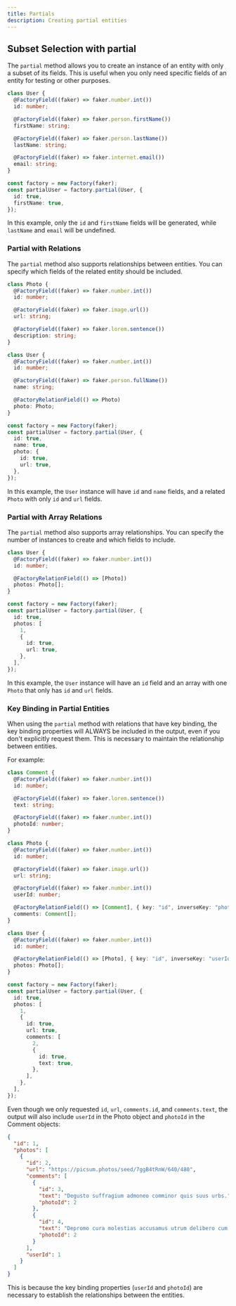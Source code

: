 ```yaml
---
title: Partials
description: Creating partial entities
---
```


## Subset Selection with partial

The `partial` method allows you to create an instance of an entity with only a subset of its fields. This is useful when you only need specific fields of an entity for testing or other purposes.

```typescript
class User {
  @FactoryField((faker) => faker.number.int())
  id: number;

  @FactoryField((faker) => faker.person.firstName())
  firstName: string;

  @FactoryField((faker) => faker.person.lastName())
  lastName: string;

  @FactoryField((faker) => faker.internet.email())
  email: string;
}

const factory = new Factory(faker);
const partialUser = factory.partial(User, {
  id: true,
  firstName: true,
});
```

In this example, only the `id` and `firstName` fields will be generated, while `lastName` and `email` will be undefined.

### Partial with Relations

The `partial` method also supports relationships between entities. You can specify which fields of the related entity should be included.

```typescript
class Photo {
  @FactoryField((faker) => faker.number.int())
  id: number;

  @FactoryField((faker) => faker.image.url())
  url: string;

  @FactoryField((faker) => faker.lorem.sentence())
  description: string;
}

class User {
  @FactoryField((faker) => faker.number.int())
  id: number;

  @FactoryField((faker) => faker.person.fullName())
  name: string;

  @FactoryRelationField(() => Photo)
  photo: Photo;
}

const factory = new Factory(faker);
const partialUser = factory.partial(User, {
  id: true,
  name: true,
  photo: {
    id: true,
    url: true,
  },
});
```

In this example, the `User` instance will have `id` and `name` fields, and a related `Photo` with only `id` and `url` fields.

### Partial with Array Relations

The `partial` method also supports array relationships. You can specify the number of instances to create and which fields to include.

```typescript
class User {
  @FactoryField((faker) => faker.number.int())
  id: number;

  @FactoryRelationField(() => [Photo])
  photos: Photo[];
}

const factory = new Factory(faker);
const partialUser = factory.partial(User, {
  id: true,
  photos: [
    1,
    {
      id: true,
      url: true,
    },
  ],
});
```

In this example, the `User` instance will have an `id` field and an array with one `Photo` that only has `id` and `url` fields.

### Key Binding in Partial Entities

When using the `partial` method with relations that have key binding, the key binding properties will ALWAYS be included in the output, even if you don't explicitly request them. This is necessary to maintain the relationship between entities.

For example:

```typescript
class Comment {
  @FactoryField((faker) => faker.number.int())
  id: number;

  @FactoryField((faker) => faker.lorem.sentence())
  text: string;

  @FactoryField((faker) => faker.number.int())
  photoId: number;
}

class Photo {
  @FactoryField((faker) => faker.number.int())
  id: number;

  @FactoryField((faker) => faker.image.url())
  url: string;

  @FactoryField((faker) => faker.number.int())
  userId: number;

  @FactoryRelationField(() => [Comment], { key: "id", inverseKey: "photoId" })
  comments: Comment[];
}

class User {
  @FactoryField((faker) => faker.number.int())
  id: number;

  @FactoryRelationField(() => [Photo], { key: "id", inverseKey: "userId" })
  photos: Photo[];
}

const factory = new Factory(faker);
const partialUser = factory.partial(User, {
  id: true,
  photos: [
    1,
    {
      id: true,
      url: true,
      comments: [
        2,
        {
          id: true,
          text: true,
        },
      ],
    },
  ],
});
```

Even though we only requested `id`, `url`, `comments.id`, and `comments.text`, the output will also include `userId` in the Photo object and `photoId` in the Comment objects:

```json
{
  "id": 1,
  "photos": [
    {
      "id": 2,
      "url": "https://picsum.photos/seed/7ggB4tRnW/640/480",
      "comments": [
        {
          "id": 3,
          "text": "Degusto suffragium admoneo comminor quis suus urbs.",
          "photoId": 2
        },
        {
          "id": 4,
          "text": "Depromo cura molestias accusamus utrum delibero cum voco deserunt ipsum.",
          "photoId": 2
        }
      ],
      "userId": 1
    }
  ]
}
```

This is because the key binding properties (`userId` and `photoId`) are necessary to establish the relationships between the entities.